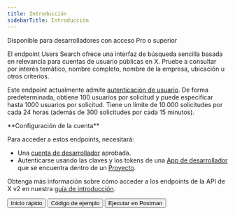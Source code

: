 ```yaml
---
title: Introducción
sidebarTitle: Introducción
---
```



Disponible para desarrolladores con acceso Pro o superior

El endpoint Users Search ofrece una interfaz de búsqueda sencilla basada en relevancia para cuentas de usuario públicas en X. Pruebe a consultar por interés temático, nombre completo, nombre de la empresa, ubicación u otros criterios.

Este endpoint actualmente admite [autenticación de usuario](/es/resources/fundamentals/authentication). De forma predeterminada, obtiene 100 usuarios por solicitud y puede especificar hasta 1000 usuarios por solicitud. Tiene un límite de 10.000 solicitudes por cada 24 horas (además de 300 solicitudes por cada 15 minutos).

<Note>
  **Configuración de la cuenta**

  Para acceder a estos endpoints, necesitará:

  - Una [cuenta de desarrollador](https://developer.x.com/en/portal/petition/essential/basic-info) aprobada.
  - Autenticarse usando las claves y los tokens de una [App de desarrollador](/es/resources/fundamentals/developer-apps) que se encuentra dentro de un [Proyecto](/es/resources/fundamentals/projects).

  Obtenga más información sobre cómo acceder a los endpoints de la API de X v2 en nuestra [guía de introducción](/es/x-api/getting-started/getting-access).
</Note>

<div className="flex space-x-2">
  <Button href="/es/x-api/users/search/quickstart">
    Inicio rápido
  </Button>

  <Button href="https://github.com/xdevplatform/Twitter-API-v2-sample-code">
    Código de ejemplo
  </Button>

  <Button href="https://app.getpostman.com/run-collection/9956214-784efcda-ed4c-4491-a4c0-a26470a67400">
    Ejecutar en Postman
  </Button>
</div>

